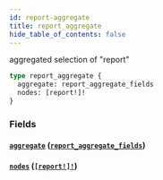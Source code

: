 ```yaml
---
id: report-aggregate
title: report_aggregate
hide_table_of_contents: false
---
```


aggregated selection of "report"

```graphql
type report_aggregate {
  aggregate: report_aggregate_fields
  nodes: [report!]!
}
```

### Fields

#### [`aggregate`](#) ([`report_aggregate_fields`](/07-graphql/objects/report-aggregate-fields))

#### [`nodes`](#) ([`[report!]!`](/07-graphql/objects/report))
